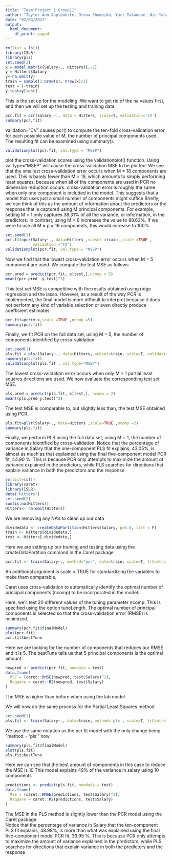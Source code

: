 ---
title: "Team Project 1 Group11"
author: "Taylor Ann Applewhite, Olena Shumeiko, Yuri Takanabe, Nic Yabar"
date: "02/03/2021"
output:
  html_document:
    df_print: paged
---

```{r}
rm(list = ls())
library(ISLR)
library(pls)
set.seed(2)
x = model.matrix(Salary~., Hitters)[,-1]
y = Hitters$Salary
y<-na.omit(y)
train = sample(1:nrow(x), nrow(x)/2)
test = (-train)
y.test=y[test]
```
This is the set up for the modeling. We want to get rid of the na values first, and then we will set up the testing and training data.

```{r}
pcr.fit = pcr(Salary ~., data = Hitters, scale=T, validation='CV')
summary(pcr.fit)
```
validation="CV" causes pcr() to compute the ten-fold cross-validation error
for each possible value of M, the number of principal components used. The
resulting fit can be examined using summary().
```{r}
validationplot(pcr.fit, val.type = "MSEP")
```

plot the cross-validation scores using the validationplot() function. Using val.type="MSEP" will cause the cross-validation MSE to be plotted.
We see that the smallest cross-validation error occurs when M = 18 components
are used. This is barely fewer than M = 19, which amounts to
simply performing least squares, because when all of the components are
used in PCR no dimension reduction occurs.
cross-validation error is roughly the same when only one
component is included in the model. This suggests that a model that uses
just a small number of components might suffice
Briefly,
we can think of this as the amount of information about the predictors or
the response that is captured using M principal components. For example,
setting M = 1 only captures 38.31% of all the variance, or information, in
the predictors. In contrast, using M = 6 increases the value to 88.63%. If
we were to use all M = p = 19 components, this would increase to 100%.
```{r}
set.seed(1)
pcr.fit=pcr(Salary~., data=Hitters ,subset =train ,scale =TRUE ,
            validation ="CV")
validationplot(pcr.fit, val.type = "MSEP")
```

Now we find that the lowest cross-validation error occurs when M = 5
component are used. We compute the test MSE as follows
```{r}
pcr.pred = predict(pcr.fit, x[test,],ncomp = 5)
mean((pcr.pred -y.test)^2)
```
This test set MSE is competitive with the results obtained using ridge regression
and the lasso. However, as a result of the way PCR is implemented,
the final model is more difficult to interpret because it does not perform
any kind of variable selection or even directly produce coefficient estimates
```{r}
pcr.fit=pcr(y~x,scale =TRUE ,ncomp =5)
summary(pcr.fit)
```
Finally, we fit PCR on the full data set, using M = 5, the number of
components identified by cross-validation

```{r}
set.seed(1)
pls.fit = plsr(Salary~., data=Hitters, subset=train, scale=T, validation='CV')
summary(pls.fit)
validationplot(pls.fit , val.type="MSEP")
```

The lowest cross-validation error occurs when only M = 1 partial least
squares directions are used. We now evaluate the corresponding test set
MSE.
```{r}
pls.pred = predict(pls.fit, x[test,], ncomp = 2)
mean((pls.pred-y.test)^2)
```
The test MSE is comparable to, but slightly less than, the test MSE
obtained using PCR.
```{r}
pls.fit=plsr(Salary~., data=Hitters ,scale=TRUE ,ncomp =2)
summary(pls.fit)
```
Finally, we perform PLS using the full data set, using M = 1, the number
of components identified by cross-validation.
Notice that the percentage of variance in Salary that the one-component
PLS fit explains, 43.05%, is almost as much as that explained using the
final five-component model PCR fit, 44.90 %. This is because PCR only
attempts to maximize the amount of variance explained in the predictors,
while PLS searches for directions that explain variance in both the predictors
and the response


```{r}
rm(list=ls())
library(caret)
library(ISLR)
data("Hitters")
set.seed(2)
sum(is.na(Hitters))
Hitters<- na.omit(Hitters)
```
We are removing any NA's to clean up our data

```{r}
dividedata <- createDataPartition(Hitters$Salary, p=0.8, list = F)
train <- Hitters[dividedata,]
test <- Hitters[-dividedata,]
```
Here we are setting up our training and testing data using the createDataPartition command in the Caret package

```{r}
pcr.fit <- train(Salary~., method="pcr", data=train, scale=T, trControl = trainControl('cv', number=10), tuneLength=19)

```
An additional argument is scale = TRUE for standardizing the variables to make them comparable.

Caret uses cross-validation to automatically identify the optimal number of principal components (ncomp) to be incorporated in the model.

Here, we’ll test 20 different values of the tuning parameter ncomp. This is specified using the option tuneLength. The optimal number of principal components is selected so that the cross-validation error (RMSE) is minimized.

```{r}
summary(pcr.fit$finalModel)
plot(pcr.fit)
pcr.fit$bestTune
```

Here we are looking for the number of components that reduces our RMSE and it is 5.  The bestTune tells us that 5 principal components is the optimal amount.

```{r}
newpred <- predict(pcr.fit, newdata = test)
data.frame(
  MSE = (caret::RMSE(newpred, test$Salary)^2),
  Rsquare = caret::R2(newpred, test$Salary)
)
```

The MSE is higher than before when using the lab model

We will now do the same process for the Partial Least Squares method
```{r}
set.seed(1)
pls.fit <- train(Salary~., data=train, method='pls', scale=T, trControl = trainControl('cv', number = 10), tuneLength = 19)
```

We use the same notation as the pcr.fit model with the only change being "method = 'pls'" now


```{r}
summary(pls.fit$finalModel)
plot(pls.fit)
pls.fit$bestTune
```

Here we can see that the best amount of components in this case to reduce the MSE is 10
This model explains 49% of the variance in salary using 10 components

```{r}
predictions <- predict(pls.fit, newdata = test)
data.frame(
  MSE = (caret::RMSE(predictions, test$Salary)^2),
  Rsquare = caret::R2(predictions, test$Salary)
)
```
The MSE in the PLS method is slightly lower than the PCR model using the Caret package.  
Notice that the percentage of variance in Salary that the ten-component
PLS fit explains, 48.98%, is more than what was explained using the
final five-component model PCR fit, 39.95 %. This is because PCR only
attempts to maximize the amount of variance explained in the predictors,
while PLS searches for directions that explain variance in both the predictors
and the response

